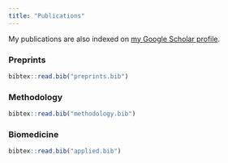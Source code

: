 ```yaml
---
title: "Publications"
---
```


My publications are also indexed on [my Google Scholar profile](https://scholar.google.com/citations?hl=en&user=mkbueQkAAAAJ&view_op=list_works&sortby=pubdate&inst=13856427432203950092).

### Preprints

```r
bibtex::read.bib("preprints.bib")
```

### Methodology

```r
bibtex::read.bib("methodology.bib")
```

### Biomedicine

```r
bibtex::read.bib("applied.bib")
```
